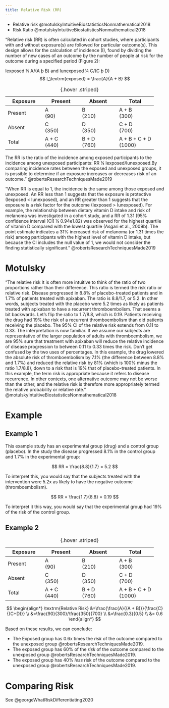 ```yaml
---
title: Relative Risk (RR)
---
```

:::{.callout title="AKA"}

- Relative risk @motulskyIntuitiveBiostatisticsNonmathematical2018
- Risk Ratio @motulskyIntuitiveBiostatisticsNonmathematical2018
:::



"Relative risk (RR) is often calculated in cohort studies, where participants with and without exposure(s) are followed for particular outcome(s). This design allows for the calculation of incidence (I), found by dividing the number of new cases of an outcome by the number of people at risk for the outcome during a specified period (Figure 2): 

Iexposed ¼ A/(A þ B) and Iunexposed ¼ C/(C þ D)
$$
I_\textrm{exposed} = \frac{A}{A + B}
$$

| Exposure | Present | Absent | Total |
|-|-|-|-|
| Present | A <br> (90) | B <br> (210) | A + B <br> (300) |
|Absent| C <br> (350) | D <br> (350) | C + D <br> (700) | 
|Total| A + C <br> (440) | B + D <br> (760) | A + B + C + D <br> (1000) |
: {.hover .striped}


The RR is the ratio of the incidence among exposed participants to the incidence among unexposed participants: RR ¼ Iexposed/Iunexposed.By comparing incidence rates between the exposed and unexposed groups, it is possible to determine if an exposure increases or decreases risk of an outcome." @robertsResearchTechniquesMade2019

"When RR is equal to 1, the incidence is the same among those exposed and unexposed. An RR less than 1 suggests that the exposure is protective (Iexposed < Iunexposed), and an RR greater than 1 suggests that the exposure is a risk factor for the outcome (Iexposed > Iunexposed). For example, the relationship between dietary vitamin D intake and risk of melanoma was investigated in a cohort study, and a RR of 1.31 (95% confidence interval [CI] ¼ 0.94e1.82) was observed for the highest quartile of vitamin D compared with the lowest quartile (Asgari et al., 2009b). The point estimate indicates a 31% increased risk of melanoma (or 1.31 times the risk) among participants with the highest level of vitamin D intake, but because the CI includes the null value of 1, we would not consider the finding statistically significant." @robertsResearchTechniquesMade2019 


# Motulsky

"The relative risk It is often more intuitive to think of the ratio of two proportions rather than their difference. This ratio is termed the risk ratio or relative risk. Disease progressed in 8.8% of placebo-treated patients and in 1.7% of patients treated with apixaban. The ratio is 8.8/1.7, or 5.2. In other words, subjects treated with the placebo were 5.2 times as likely as patients treated with apixaban to have a recurrent thromboembolism. That seems a bit backwards. Let’s flip the ratio to 1.7/8.8, which is 0.19. Patients receiving the drug had 19% the risk of a recurrent thromboembolism than did patients receiving the placebo. The 95% CI of the relative risk extends from 0.11 to 0.33. The interpretation is now familiar. If we assume our subjects are representative of the larger population of adults with thromboembolism, we are 95% sure that treatment with apixaban will reduce the relative incidence of disease progression to between 0.11 to 0.33 times the risk. Don’t get confused by the two uses of percentages. In this example, the drug lowered the absolute risk of thromboembolism by 7.1% (the difference between 8.8% and 1.7%) and reduced the relative risk by 81% (which is 100% minus the ratio 1.7/8.8), down to a risk that is 19% that of placebo-treated patients. In this example, the term risk is appropriate because it refers to disease recurrence. In other contexts, one alternative outcome may not be worse than the other, and the relative risk is therefore more appropriately termed the relative probability or relative rate." @motulskyIntuitiveBiostatisticsNonmathematical2018 


# Example
## Example 1
This example study has an experimental group (drug) and a control group (placebo).
In the study the disease progressed 8.1% in the control group and 1.7% in the experimental group:


$$
RR = \frac{8.8}{1.7} = 5.2
$$

To interpret this, you would say that the subjects treated with the intervention were 5.2x as likely to have the negative outcome (thromboembolism).

$$
RR = \frac{1.7}{8.8} = 0.19
$$

To interpret it this way, you would say that the experimental group had 19% of the risk of the control group.

## Example 2

| Exposure | Present | Absent | Total |
|-|-|-|-|
| Present | A <br> (90) | B <br> (210) | A + B <br> (300) |
|Absent| C <br> (350) | D <br> (350) | C + D <br> (700) | 
|Total| A + C <br> (440) | B + D <br> (760) | A + B + C + D <br> (1000) |
: {.hover .striped}

$$ 
\begin{align*} \textrm{Relative Risk} &=\frac{\frac{A}{(A + B)}}{\frac{C}{(C+D)}}
\\ &=\frac{90}{300}/\frac{350}{700}
\\ &=\frac{0.3}{0.5}
\\ &= 0.6
\end{align*}
$$

Based on these results, we can conclude:

- The Exposed group has 0.6x times the *risk* of the outcome compared to the unexposed group @robertsResearchTechniquesMade2019.
- The exposed group has 60% of the *risk* of the outcome compared to the unexposed group @robertsResearchTechniquesMade2019.
- The exposed group has 40% *less* risk of the outcome compared to the unexposed group @robertsResearchTechniquesMade2019.

# Comparing Risk

See @georgeWhatRiskDifferentiating2020 